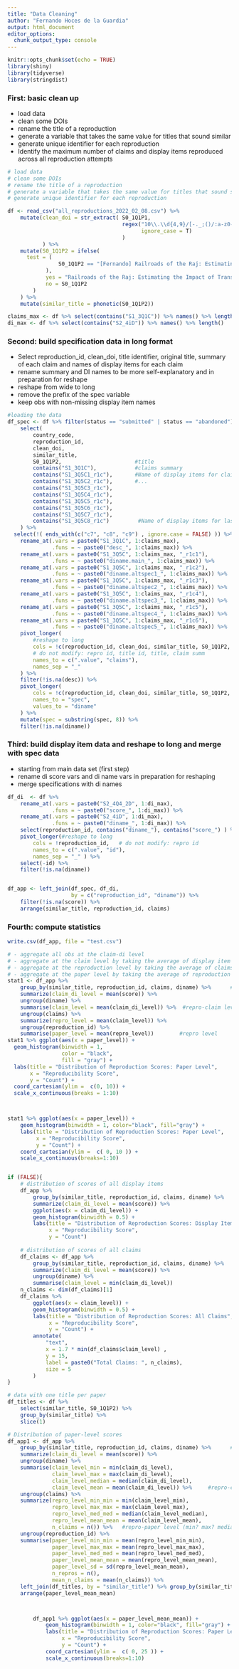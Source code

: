 ```yaml
---
title: "Data Cleaning"
author: "Fernando Hoces de la Guardia"
output: html_document
editor_options: 
  chunk_output_type: console
---
```


```r
knitr::opts_chunk$set(echo = TRUE)
library(shiny)
library(tidyverse)
library(stringdist)
```

### First: basic clean up  
- load data  
- clean some DOIs  
- rename the title of a reproduction  
- generate a variable that takes the same value for titles that sound similar  
- generate unique identifier for each reproduction  
- Identify the maximum number of claims and display items reproduced across all reproduction attempts



```r
# load data
# clean some DOIs
# rename the title of a reproduction
# generate a variable that takes the same value for titles that sound similar
# generate unique identifier for each reproduction

df <- read_csv("all_reproductions_2022_02_08.csv") %>%
    mutate(clean_doi = str_extract( S0_1Q1P1,
                                    regex("10\\.\\d{4,9}/[-._;()/:a-z0-9]+$",   #Explain regex
                                          ignore_case = T) 
                                    )
           ) %>%
    mutate(S0_1Q1P2 = ifelse(
      test = (
                S0_1Q1P2 == "[Fernando] Railroads of the Raj: Estimating the Impact of Transportation Infrastructure"
            ),
            yes = "Railroads of the Raj: Estimating the Impact of Transportation Infrastructure",
            no = S0_1Q1P2
        )
    ) %>%
    mutate(similar_title = phonetic(S0_1Q1P2)) 

claims_max <- df %>% select(contains("S1_3Q1C")) %>% names() %>% length()
di_max <- df %>% select(contains("S2_4iD")) %>% names() %>% length()

```


### Second: build specification data in long format 
- Select reproduction_id, clean_doi, title identifier, original title, summary of each claim and names of display items for each claim
- rename summary and DI names to be more self-explanatory and in preparation for reshape
- reshape from wide to long
- remove the prefix of the spec variable
- keep obs with non-missing display item names

```r

#loading the data
df_spec <- df %>% filter(status == "submitted" | status == "abandoned") %>%
    select(
        country_code,
        reproduction_id,
        clean_doi,
        similar_title,
        S0_1Q1P2,                       #title
        contains("S1_3Q1C"),            #claims summary
        contains("S1_3Q5C1_r1c"),       #Name of display items for claim 1
        contains("S1_3Q5C2_r1c"),       #...
        contains("S1_3Q5C3_r1c"),
        contains("S1_3Q5C4_r1c"),
        contains("S1_3Q5C5_r1c"),
        contains("S1_3Q5C6_r1c"),
        contains("S1_3Q5C7_r1c"),
        contains("S1_3Q5C8_r1c")         #Name of display items for last claim 
    ) %>% 
  select(!( ends_with(c("c7", "c8", "c9") , ignore.case = FALSE) )) %>% 
    rename_at(.vars = paste0("S1_3Q1C", 1:claims_max),
              .funs = ~ paste0("desc_", 1:claims_max)) %>% 
    rename_at(.vars = paste0("S1_3Q5C", 1:claims_max, "_r1c1"),
              .funs = ~ paste0("diname.main_", 1:claims_max)) %>% 
    rename_at(.vars = paste0("S1_3Q5C", 1:claims_max, "_r1c2"),
              .funs = ~ paste0("diname.altspec1_", 1:claims_max)) %>% 
    rename_at(.vars = paste0("S1_3Q5C", 1:claims_max, "_r1c3"),
              .funs = ~ paste0("diname.altspec2_", 1:claims_max)) %>% 
    rename_at(.vars = paste0("S1_3Q5C", 1:claims_max, "_r1c4"),
              .funs = ~ paste0("diname.altspec3_", 1:claims_max)) %>% 
    rename_at(.vars = paste0("S1_3Q5C", 1:claims_max, "_r1c5"),
              .funs = ~ paste0("diname.altspec4_", 1:claims_max)) %>% 
    rename_at(.vars = paste0("S1_3Q5C", 1:claims_max, "_r1c6"),
              .funs = ~ paste0("diname.altspec5_", 1:claims_max)) %>% 
    pivot_longer(
        #reshape to long
        cols = !c(reproduction_id, clean_doi, similar_title, S0_1Q1P2, country_code),
        # do not modify: repro id, title id, title, claim summ
        names_to = c(".value", "claims"),
        names_sep = "_"
    ) %>% 
    filter(!is.na(desc)) %>% 
    pivot_longer(
        cols = !c(reproduction_id, clean_doi, similar_title, S0_1Q1P2, claims, desc, country_code),
        names_to = "spec", 
        values_to = "diname"    
    ) %>% 
    mutate(spec = substring(spec, 8)) %>% 
    filter(!is.na(diname)) 

```



### Third: build display item data and reshape to long and merge with spec data  
- starting from main data set (first step)
- rename di score vars and di name vars in preparation for reshaping
- merge specifications with di names

```r
df_di  <- df %>%
    rename_at(.vars = paste0("S2_4Q4_2D", 1:di_max),
              .funs = ~ paste0("score_", 1:di_max)) %>% 
    rename_at(.vars = paste0("S2_4iD", 1:di_max),
              .funs = ~ paste0("diname_", 1:di_max)) %>% 
    select(reproduction_id, contains("diname_"), contains("score_") ) %>% 
    pivot_longer(#reshape to long
        cols = !reproduction_id,   # do not modify: repro id
        names_to = c(".value", "id"),
        names_sep = "_" ) %>%  
    select(-id) %>% 
    filter(!is.na(diname)) 


df_app <- left_join(df_spec, df_di, 
                    by = c("reproduction_id", "diname")) %>% 
    filter(!is.na(score)) %>% 
    arrange(similar_title, reproduction_id, claims)

```


### Fourth: compute statistics 


```r

write.csv(df_app, file = "test.csv")

# - aggregate all obs at the claim-di level
# - aggregate at the claim level by taking the average of display item (one per di)
# - aggregate at the reproduction level by taking the average of claims (one per claim)
# - aggregate at the paper level by taking the average of reproduction (one per repro)
stat1 <- df_app %>% 
    group_by(similar_title, reproduction_id, claims, diname) %>%      #repro-claim-di level (min? max? median? it should not matter)
    summarize(claim_di_level = mean(score)) %>% 
    ungroup(diname) %>% 
    summarise(claim_level = mean(claim_di_level)) %>%  #repro-claim level (min? max? median?)
    ungroup(claims) %>% 
    summarize(repro_level = mean(claim_level)) %>% 
    ungroup(reproduction_id) %>% 
    summarise(paper_level = mean(repro_level))        #repro level 
stat1 %>% ggplot(aes(x = paper_level)) +
  geom_histogram(binwidth = 1,
                 color = "black",
                 fill = "gray") +
  labs(title = "Distribution of Reproduction Scores: Paper Level",
       x = "Reproducibility Score",
       y = "Count") +
  coord_cartesian(ylim =  c(0, 10)) +
  scale_x_continuous(breaks = 1:10)



stat1 %>% ggplot(aes(x = paper_level)) + 
    geom_histogram(binwidth = 1, color="black", fill="gray") +
    labs(title = "Distribution of Reproduction Scores: Paper Level", 
         x = "Reproducibility Score", 
         y = "Count") +
    coord_cartesian(ylim =  c( 0, 10 )) +
    scale_x_continuous(breaks=1:10)


if (FALSE){
    # distribution of scores of all display items
    df_app %>% 
        group_by(similar_title, reproduction_id, claims, diname) %>%      #repro-claim-di level (min? max? median? it should not matter)
        summarize(claim_di_level = mean(score)) %>% 
        ggplot(aes(x = claim_di_level)) + 
        geom_histogram(binwidth = 0.5) +
        labs(title = "Distribution of Reproduction Scores: Display Items", 
             x = "Reproducibility Score", 
             y = "Count") 
    
    # distribution of scores of all claims
    df_claims <- df_app %>% 
        group_by(similar_title, reproduction_id, claims, diname) %>%      #repro-claim-di level (min? max? median? it should not matter)
        summarize(claim_di_level = mean(score)) %>% 
        ungroup(diname) %>% 
        summarise(claim_level = min(claim_di_level))
    n_claims <- dim(df_claims)[1]
    df_claims %>% 
        ggplot(aes(x = claim_level)) + 
        geom_histogram(binwidth = 0.5) +
        labs(title = "Distribution of Reproduction Scores: All Claims", 
             x = "Reproducibility Score", 
             y = "Count") +
        annotate(
            "text",
            x = 1.7 * min(df_claims$claim_level) ,
            y = 15,
            label = paste0("Total Claims: ", n_claims),
            size = 5
        ) 
}

# data with one title per paper
df_titles <- df %>% 
    select(similar_title, S0_1Q1P2) %>% 
    group_by(similar_title) %>% 
    slice(1)

# Distribution of paper-level scores
df_app1 <- df_app %>% 
    group_by(similar_title, reproduction_id, claims, diname) %>%      #agg at repro-claim-di level (min? max? median? it should not matter)
    summarize(claim_di_level = mean(score)) %>% 
    ungroup(diname) %>% 
    summarise(claim_level_min = min(claim_di_level), 
              claim_level_max = max(claim_di_level), 
              claim_level_median = median(claim_di_level), 
              claim_level_mean = mean(claim_di_level)) %>%     #repro-claim level (min? max? median? across DIs)
    ungroup(claims) %>% 
    summarize(repro_level_min_min = min(claim_level_min),
              repro_level_max_max = max(claim_level_max),
              repro_level_med_med = median(claim_level_median),
              repro_level_mean_mean = mean(claim_level_mean),
              n_claims = n()) %>%   #repro-paper level (min? max? median? across claims)
    ungroup(reproduction_id) %>% 
    summarise(paper_level_min_min = mean(repro_level_min_min), 
              paper_level_max_max = mean(repro_level_max_max), 
              paper_level_med_med = mean(repro_level_med_med), 
              paper_level_mean_mean = mean(repro_level_mean_mean), 
              paper_level_sd = sd(repro_level_mean_mean), 
              n_repros = n(), 
              mean_n_claims = mean(n_claims)) %>% 
    left_join(df_titles, by = "similar_title") %>% group_by(similar_title) %>%
    arrange(paper_level_mean_mean) 



        df_app1 %>% ggplot(aes(x = paper_level_mean_mean)) + 
            geom_histogram(binwidth = 1, color="black", fill="gray") +
            labs(title = "Distribution of Reproduction Scores: Paper Level", 
                 x = "Reproducibility Score", 
                 y = "Count") +
            coord_cartesian(ylim =  c( 0, 25 )) +
            scale_x_continuous(breaks=1:10)

```

